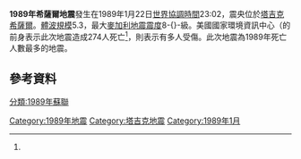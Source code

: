 {{noteTA|G1=Earthquake}}
{{Infobox earthquake
 | name        = 1989年希薩爾地震
 | image       = 
 | alt         = 
 | caption     = 
 | map         = 
 | map_alt     = 
 | map_caption =
 | map2        = {{Location map | Tajikistan
 | relief = 1
 | lat = 38.47
 | long = 68.69
 | mark = Bullseye1.png
 | marksize = 40
 | position = top
 | width = 250
 | float = center
 | caption =}}
|map2_caption=震央在塔吉克的位置
 | date        = {{Start date|1992|01|23}}
 | time        = 23:02 UTC <ref name=PAGER-CAT/>
 | duration    =
 | magnitude   = 5.3 [[體波規模|M<sub>b</sub>]] <ref name=PAGER-CAT/>
 | depth       = {{convert|33|km|abbr=on}} <ref name=PAGER-CAT/>
 | location    = {{coord|38.47|68.69|region:TJ_type:event|display=inline,title}} <ref name=PAGER-CAT/>
 | fault       = 
 | type        =
 | affected    ={{USSR}}[[塔吉克斯坦|塔吉克]]
 | damages     = [[美元|$]]24 million <ref name=NGDC/>
 | intensity   = [[麥加利地震震度|VII (''非常強'')]] <ref name=NGDC/>
 | pga         = <!-- NN''[[Peak_ground_acceleration|g]]'' -->
 | tsunami     = 
 | landslide   = 
 | foreshocks  =
 | aftershocks =
 | casualties  = 274 <ref name=NGDC/> <br> 很多 <ref name=PAGER-CAT/>
}}
'''1989年希薩爾地震'''發生在1989年1月22日[[世界標準時間|世界協調時間]]23:02，震央位於[[塔吉克斯坦|塔吉克]][[希薩爾|希薩爾]]。[[體波規模|體波規模]]5.3，最大[[麥加利地震震度|麥加利地震震度]]8-{}-級。美國國家環境資訊中心（{{lang-en|National Centers for Environmental Information}}的前身{{link-en|美國國家地球物理資料中心|National Geophysical Data Center}}表示此次地震造成274人死亡<ref name=NGDC/>，{{link-en|美國國家地震資訊中心|National Earthquake Information Center}}則表示有多人受傷。此次地震為1989年死亡人數最多的地震。

== 參考資料 ==
{{reflist|refs=
<ref name=NGDC>{{citation|title=Significant Earthquake Database|url=https://www.ngdc.noaa.gov/nndc/struts/form?t=101650&s=1&d=1|author=National Geophysical Data Center / World Data Service (NGDC/WDS)|publisher={{link-en|美國國家地球物理資料中心|National Geophysical Data Center}}，[[美國國家海洋暨大氣總署|美國國家海洋暨大氣總署]]|doi=10.7289/V5TD9V7K|accessdate=2016-11-18|archive-date=2019-12-11|archive-url=https://web.archive.org/web/20191211234104/https://www.ngdc.noaa.gov/nndc/struts/form?t=101650&s=1&d=1|dead-url=no}}</ref>
<ref name=PAGER-CAT>{{citation|title=PAGER-CAT Earthquake Catalog|url=http://earthquake.usgs.gov/data/pager/catalogs/|author=USGS|date=September 4, 2009|publisher=United States Geological Survey|series=Version 2008_06.1|deadurl=yes|archiveurl=https://web.archive.org/web/20161004150402/http://earthquake.usgs.gov/data/pager/catalogs/|archivedate=2016-10-04|accessdate=2016-11-18}}</ref>
}}

{{1989年地震}}

[[Category:1989年地震|Category:1989年地震]]
[[Category:塔吉克地震|Category:塔吉克地震]]
[[Category:1989年1月|Category:1989年1月]]
[[分類:1989年蘇聯|分類:1989年蘇聯]]
{{Earthquake-stub}}